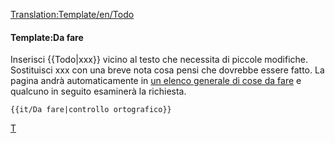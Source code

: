 <noinclude>[[Translation:Template/en/Todo]]</noinclude>{{it/Ambox| type  = notizia
| image = en/Klipper.png
| text  = <strong>Da fare</strong><br />{{{1|Chi ha aggiunto questo modello non ha specificato cosa fare, quindi dovrebbe essere rimosso o aggiornato con l'azione corretta.}}}
}}<includeonly>{{{2|[[Category:it/Da fare]]}}}</includeonly><noinclude>

====Template:Da fare====
Inserisci <nowiki>{{</nowiki>Todo<nowiki>|xxx}}</nowiki> vicino al testo che necessita di piccole modifiche. Sostituisci xxx con una breve nota cosa pensi che dovrebbe essere fatto. La pagina andrà automaticamente in [[:Category:it/Da fare|un elenco generale di cose da fare]] e qualcuno in seguito esaminerà la richiesta.
<pre>{{it/Da fare|controllo ortografico}}</pre>

[[Category:it/Message boxes|T]]</noinclude>


